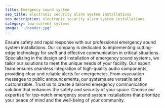 ```yaml
---
title: Emergency sound system
seo_title: electronic security alarm system installations
seo_description: electronic security alarm system installations
category: low-current systems
image: "./header.jpg"
---
```

<p>
Ensure safety and rapid response with our professional emergency sound system installations. Our company is dedicated to implementing cutting-edge technology for swift and effective communication in critical situations. Specializing in the design and installation of emergency sound systems, we tailor our solutions to meet the unique needs of your facility. Our expert team ensures seamless integration of high-quality audio components, providing clear and reliable alerts for emergencies. From evacuation messages to public announcements, our systems are versatile and customizable. Trust us to create a tailored emergency communication solution that enhances the safety and security of your space. Choose our expertise for top-notch emergency sound system installations that prioritize your peace of mind and the well-being of your community.
</p>